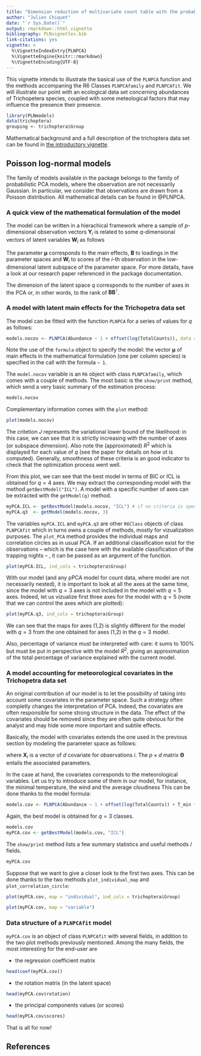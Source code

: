 ```yaml
---
title: "Dimension reduction of multivariate count table with the probabilistic Poisson PCA"
author: "Julien Chiquet"
date: "`r Sys.Date()`"
output: rmarkdown::html_vignette
bibliography: PLNvignettes.bib
link-citations: yes
vignette: >
  %\VignetteIndexEntry{PLNPCA}
  %\VignetteEngine{knitr::rmarkdown}
  %\VignetteEncoding{UTF-8}
---
```


This vignette intends to illustrate the basical use of the `PLNPCA` function and the methods accompaning the R6 Classes `PLNPCAfamily` and `PLNPCAfit`. We will illustrate our point with an ecological data set concerning abundances of Trichopetera species, coupled with some meteological factors that may influence the presence their presence. 

```r
library(PLNmodels)
data(trichoptera)
grouping <- trichoptera$Group
```

Mathematical background and a full description of the trichoptera data set can be found in [the introductory vignette](PLNmodels_introduction.html).

## Poisson log-normal models

The family of models available in the package belongs to the family of probabilistic PCA models, where the observation are not necessarily Gaussian.  In particular, we consider that observations are drawn from a Poisson distribution. All mathematical details can be found in @PLNPCA.

### A quick view of the mathematical formulation of the model

The model can be written in a hierachical framework where a sample of $p$-dimensional observation vectors $\mathbf{Y}_i$ is related to some  $q$-dimensional vectors of latent variables $\mathbf{W}_i$ as follows
\begin{equation} 
  \label{eq:pca-model}
  \begin{array}{rcl}
    \text{latent space }  & \mathbf{W}_i \quad \text{i.i.d.} & \mathbf{W}_i \sim      \mathcal{N}(\mathbf{0}_q, \mathbf{I}_q)  \\
\text{parameter space } &   \mathbf{Z}_i = {\boldsymbol\mu} + \mathbf{B}^\top \mathbf{W}_i & \\
  \text{observation space } &  Y_{ij} | Z_{ij} \quad \text{indep.} & Y_{ij} | Z_{ij} \sim \mathcal{P}\left(\exp\{Z_{ij}\}\right)
  \end{array}
\end{equation}

The parameter ${\boldsymbol\mu}$ corresponds to the main effects, $\mathbf{B}$ to \emph{rescaled} loadings in the parameter spaces and $\mathbf{W}_i$ to scores of the $i$-th observation in the low-dimensional latent subspace of the parameter space. For more details, have a look at our research paper referenced in the package documentation.

The dimension of the latent space $q$ corresponds to the number of axes in the PCA or, in other words, to the rank of $\mathbf{B}\mathbf{B}^\intercal$.

### A model with latent main effects for the Trichopetra data set

The model can be fitted with the function `PLNPCA` for a series of values for $q$ as follows:

```r
models.nocov <- PLNPCA(Abundance ~ 1 + offset(log(TotalCounts)), data = trichoptera, ranks = 1:5)
```

Note the use of the `formula` object to specify the model: the vector $\boldsymbol\mu$ of main effects in the mathematical formulation (one per column species) is specified in the call with the formula `~ 1`.

The `model.nocov` variable is an `R6` object with class `PLNPCAfamily`, which comes with a couple of methods. The most basic is the `show/print` method, which send a very basic summary of the estimation process:

```r
models.nocov
```
Complementary information comes with the `plot` method:
```r
plot(models.nocov)
```

The critetion $J$ represents the variational lower bound of the likelihood: in this case, we can see that it is strictly increasing with the number of axes (or subspace dimension). Also note the (approximated) $R^2$ which is displayed for each value of $q$ (see the paper for details on how ot is computed). Generally, smoothness of these criteria is an good indicator to check that the optimization process went well.

From this plot, we can see that the best model in terms of BIC or ICL is obtained for $q=4$ axes. We may extract the corresponding model with the method `getBestModel("ICL")`. A model with a specific number of axes can be extracted with the `getModel(q)` method. 

```r
myPCA.ICL <- getBestModel(models.nocov, "ICL") # if no criteria is specified, the best BIC is used
myPCA.q3  <- getModel(models.nocov, 3)
```

The variables `myPCA.ICL` and `myPCA.q3` are other `R6Class` objects of class `PLNPCAfit` which in turns owns a couple of methods, mostly for vizualization purposes. The `plot_PCA` method provides the individual maps and correlation circles as in usual PCA. If an additional classification exist for the observations -- which is the case here with the available classification of the trapping nights -- , it can be passed as an argument of the function.

```r
plot(myPCA.ICL, ind_cols = trichoptera$Group)
```

With our model (and any pPCA model for count data, where model are not necessarily nested), it is important to look at all the axes at the same time, since the model with $q=3$ axes is not included in the model with $q=5$ axes. Indeed, let us vizualize first three axes for the model with $q=5$ (note that we can control the axes which are plotted):

```r
plot(myPCA.q3, ind_cols = trichoptera$Group)
```

We can see that the maps for axes (1,2) is slightly different for the model with $q=3$ from the one obtained for axes (1,2) in the $q=3$ model. 

Also, percentage of variance must be interpreted with care: it sums to 100% but must be put in perspective with the model $R^2$, giving an approximation of the total percentage of variance explained with the current model.

### A model accounting for meteorological covariates in the Trichopetra data set

An original contribution of our model is to let the possibility of taking into account some covariates in the parameter space. Such a strategy often completly changes the interpretation of PCA. Indeed, the covariates are often responsible for some strong structure in the data. The effect of the covariates should be removed since they are often quite obvious for the analyst and may hide some more important and subtile effects.

Basically, the model with covariates extends the one used in the previous section by modeling the parameter space as follows:

\begin{equation} 
  \mathbf{Z}_i = {\boldsymbol\mu} + {\boldsymbol\Theta} \mathbf{X}_i^\intercal +    \mathbf{B}^\top \mathbf{W}_i, \qquad \mathbf{Z}_i \sim \mathcal{N}({\boldsymbol\mu} + {\boldsymbol\Theta} \mathbf{X}_i^\intercal, \mathbf{B}\mathbf{B}^\top),
\end{equation}

where $\mathbf{X}_i$ is a vector of $d$ covariate for observations $i$. The $p \times d$ matrix  $\boldsymbol\Theta$ entails the associated parameters.

In the case at hand, the covariates corresponds to the meteorological variables. Let us try to introduce some of them in our model, for instance, the minimal temperature, the wind and the average cloudiness This can be done thanks to the model formula:
```r
models.cov <- PLNPCA(Abundance ~ 1 + offset(log(TotalCounts)) + T_min + Wind + Cloudiness_average, data = trichoptera, ranks = 1:5)
```

Again, the best model is obtained for $q=3$ classes.

```r
models.cov
myPCA.cov <- getBestModel(models.cov, "ICL")
```

The `show/print` method lists a few summary statistics and useful methods / fields.
```r
myPCA.cov
```


Suppose that we want to give a closer look to the first two axes. This can be done thanks to the two methods `plot_individual_map` and `plot_correlation_circle`:

```r
plot(myPCA.cov, map = "individual", ind_cols = trichoptera$Group)
```

```r
plot(myPCA.cov, map = "variable")
```

### Data structure of a `PLNPCAfit` model

`myPCA.cov` is an object of class `PLNPCAfit` with several fields, in addition to the two plot methods previously mentioned. Among the many fields, the most interesting for the end-user are 

- the regression coefficient matrix
```r
head(coef(myPCA.cov))
```
- the rotation matrix (in the latent space)
```r
head(myPCA.cov$rotation)
```
- the principal components values (or scores)
```r
head(myPCA.cov$scores)
```

That is all for now!

## References


